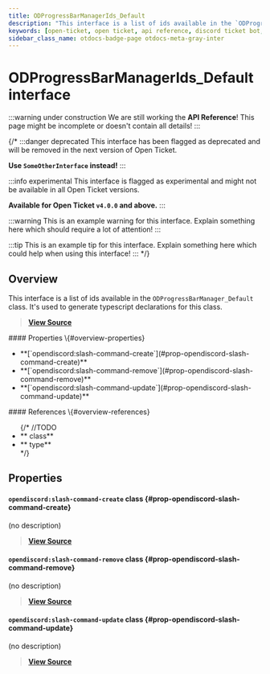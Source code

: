 ```yaml
---
title: ODProgressBarManagerIds_Default
description: "This interface is a list of ids available in the `ODProgressBarManager_Default` class. It's used to generate typescript declarations for this class."
keywords: [open-ticket, open ticket, api reference, discord ticket bot, interface]
sidebar_class_name: otdocs-badge-page otdocs-meta-gray-inter
---
```

<head>
    <link rel="apple-touch-icon" href="/img/logo_vertical.png"/>
</head>

# ODProgressBarManagerIds_Default <M color="gray">interface</M>

:::warning under construction
We are still working the **API Reference**! This page might be incomplete or doesn't contain all details!
:::

{/*
:::danger deprecated
This interface has been flagged as deprecated and will be removed in the next version of Open Ticket.

**Use `SomeOtherInterface` instead!**
:::

:::info experimental
This interface is flagged as experimental and might not be available in all Open Ticket versions.

**Available for Open Ticket `v4.0.0` and above.**
:::

:::warning
This is an example warning for this interface. Explain something here which should require a lot of attention!
:::

:::tip
This is an example tip for this interface. Explain something here which could help when using this interface!
:::
*/}

## Overview
This interface is a list of ids available in the `ODProgressBarManager_Default` class.
It's used to generate typescript declarations for this class.

> [**View Source**](https://otgithub.dj-dj.be/tree/main/src/core/api/defaults/progressbar.ts#L133)

<FlexHorizontal>
<div style={{width:"50%"}} className="otdocs-flex-mobile-width">
    #### Properties \{#overview-properties}
    <ul>
        <li>**[`opendiscord:slash-command-create`](#prop-opendiscord-slash-command-create)**</li>
        <li>**[`opendiscord:slash-command-remove`](#prop-opendiscord-slash-command-remove)**</li>
        <li>**[`opendiscord:slash-command-update`](#prop-opendiscord-slash-command-update)**</li>
    </ul>
</div>
<div style={{width:"50%"}} className="otdocs-flex-mobile-width">
    #### References \{#overview-references}
    <ul>
        {/*
        //TODO
        <li>**<code><ApiUrl url="class:ODId" label="api.ODId"/></code> <M color="purple">class</M>**</li>
        <li>**<code><ApiUrl url="type:ODExampleType" label="api.ODExampleType"/></code> <M color="brown">type</M>**</li>
        */}
    </ul>
</div>
</FlexHorizontal>

## Properties
<Divider></Divider>
#### `opendiscord:slash-command-create` <M color="purple">class</M> <ApiBlock><ApiUrl url="class:ODManualProgressBar" label="api.ODManualProgressBar"/></ApiBlock> \{#prop-opendiscord-slash-command-create}
(no description)

> [**View Source**](https://otgithub.dj-dj.be/tree/main/src/core/api/defaults/progressbar.ts#L135)

<Divider></Divider>
#### `opendiscord:slash-command-remove` <M color="purple">class</M> <ApiBlock><ApiUrl url="class:ODManualProgressBar" label="api.ODManualProgressBar"/></ApiBlock> \{#prop-opendiscord-slash-command-remove}
(no description)

> [**View Source**](https://otgithub.dj-dj.be/tree/main/src/core/api/defaults/progressbar.ts#L134)

<Divider></Divider>
#### `opendiscord:slash-command-update` <M color="purple">class</M> <ApiBlock><ApiUrl url="class:ODManualProgressBar" label="api.ODManualProgressBar"/></ApiBlock> \{#prop-opendiscord-slash-command-update}
(no description)

> [**View Source**](https://otgithub.dj-dj.be/tree/main/src/core/api/defaults/progressbar.ts#L136)

<Divider></Divider>

